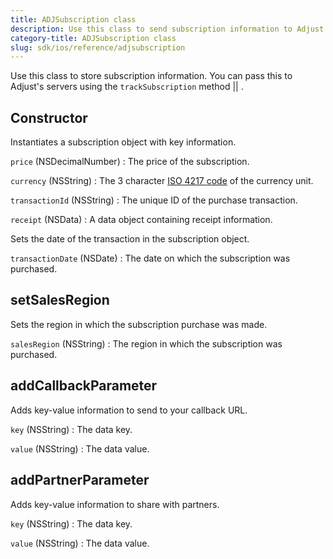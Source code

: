 ```yaml
---
title: ADJSubscription class
description: Use this class to send subscription information to Adjust.
category-title: ADJSubscription class
slug: sdk/ios/reference/adjsubscription
---
```



Use this class to store subscription information. You can pass this to Adjust's servers using the <Tooltip>`trackSubscription` method || <TrackSusbcription /></Tooltip>.

<Function>

## Constructor

Instantiates a subscription object with key information.

<slot slot="signature">


<ConstructorSig />

</slot>

<slot slot="snippet">


<Constructor />

</slot>

<slot slot="parameters">

`price` (NSDecimalNumber)
: The price of the subscription.

`currency` (NSString)
: The 3 character [ISO 4217 code](https://www.iban.com/currency-codes) of the currency unit.

`transactionId` (NSString)
: The unique ID of the purchase transaction.

`receipt` (NSData)
: A data object containing receipt information.

</slot>

</Function>

<Function>

Sets the date of the transaction in the subscription object.

<slot slot="signature">


<SetTransactionDateSig />

</slot>

<slot slot="snippet">


<SetTransactionDate />

</slot>

<slot slot="parameters">

`transactionDate` (NSDate)
: The date on which the subscription was purchased.

</slot>

</Function>

<Function>

## setSalesRegion

Sets the region in which the subscription purchase was made.

<slot slot="signature">


<SetSalesRegionSig />

</slot>

<slot slot="snippet">


<SetSalesRegion />

</slot>

<slot slot="parameters">

`salesRegion` (NSString)
: The region in which the subscription was purchased.

</slot>

</Function>

<Function>

## addCallbackParameter

Adds key-value information to send to your callback URL.

<slot slot="signature">


<AddCallbackParameterSig />

</slot>

<slot slot="snippet">


<AddCallbackParameter />

</slot>

<slot slot="parameters">

`key` (NSString)
: The data key.

`value` (NSString)
: The data value.

</slot>

</Function>

<Function>

## addPartnerParameter

Adds key-value information to share with partners.

<slot slot="signature">


<AddPartnerParameterSig />

</slot>

<slot slot="snippet">


<AddPartnerParameter />

</slot>

<slot slot="parameters">

`key` (NSString)
: The data key.

`value` (NSString)
: The data value.

</slot>

</Function>
